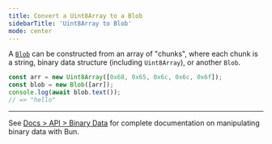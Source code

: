 ```yaml
---
title: Convert a Uint8Array to a Blob
sidebarTitle: 'Uint8Array to Blob'
mode: center
---
```


A [`Blob`](https://developer.mozilla.org/en-US/docs/Web/API/Blob) can be constructed from an array of "chunks", where each chunk is a string, binary data structure (including `Uint8Array`), or another `Blob`.

```ts
const arr = new Uint8Array([0x68, 0x65, 0x6c, 0x6c, 0x6f]);
const blob = new Blob([arr]);
console.log(await blob.text());
// => "hello"
```

---

See [Docs > API > Binary Data](https://bun.com/docs/api/binary-data#conversion) for complete documentation on manipulating binary data with Bun.
